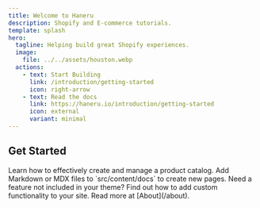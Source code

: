 ```yaml
---
title: Welcome to Haneru
description: Shopify and E-commerce tutorials.
template: splash
hero:
  tagline: Helping build great Shopify experiences.
  image:
    file: ../../assets/houston.webp
  actions:
    - text: Start Building
      link: /introduction/getting-started
      icon: right-arrow
    - text: Read the docs
      link: https://haneru.io/introduction/getting-started
      icon: external
      variant: minimal
---
```



## Get Started

<CardGrid stagger>
  <Card title="Product Creation" icon="pencil">
    Learn how to effectively create and manage a product catalog.
  </Card>
  <Card title="Add new content" icon="add-document">
    Add Markdown or MDX files to `src/content/docs` to create new pages.
  </Card>
  <Card title="Feature Development" icon="setting">
    Need a feature not included in your theme? Find out how to add custom functionality to your site.
  </Card>
  <Card title="Read the docs" icon="open-book">
    Read more at [About](/about).

  </Card>

</CardGrid>
